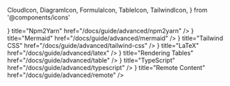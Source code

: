   CloudIcon,
  DiagramIcon,
  FormulaIcon,
  TableIcon,
  TailwindIcon,
} from '@components/icons'

<Cards>
  <Cards.Card
    icon={<TerminalIcon />}
    title="Npm2Yarn"
    href="/docs/guide/advanced/npm2yarn"
  />
  <Cards.Card
    icon={<DiagramIcon />}
    title="Mermaid"
    href="/docs/guide/advanced/mermaid"
  />
  <Cards.Card
    icon={<TailwindIcon />}
    title="Tailwind CSS"
    href="/docs/guide/advanced/tailwind-css"
  />
  <Cards.Card
    icon={<FormulaIcon />}
    title="LaTeX"
    href="/docs/guide/advanced/latex"
  />
  <Cards.Card
    icon={<TableIcon />}
    title="Rendering Tables"
    href="/docs/guide/advanced/table"
  />
  <Cards.Card
    icon={<TypeScriptIcon />}
    title="TypeScript"
    href="/docs/guide/advanced/typescript"
  />
  <Cards.Card
    icon={<CloudIcon />}
    title="Remote Content"
    href="/docs/guide/advanced/remote"
  />
</Cards>

